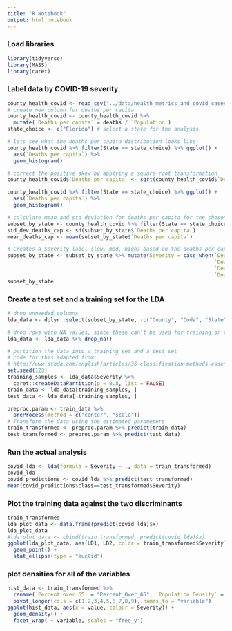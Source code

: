 ```yaml
---
title: "R Notebook"
output: html_notebook
---
```


### Load libraries
```r
library(tidyverse)
library(MASS)
library(caret)
```
### Label data by COVID-19 severity 
```r
county_health_covid <- read_csv("../data/health_metrics_and_covid_cases_by_county.csv")
# create new column for deaths per capita
county_health_covid <- county_health_covid %>% 
  mutate(`Deaths per capita` = deaths / `Population`)
state_choice <- c("Florida") # select a state for the analysis

# lets see what the deaths per capita distribution looks like:
county_health_covid %>% filter(State == state_choice) %>% ggplot() +
  aes(`Deaths per capita`) %>%
  geom_histogram()

# correct the positive skew by applying a square-root transformation
county_health_covid$`Deaths per capita` <- sqrt(county_health_covid$`Deaths per capita`)

county_health_covid %>% filter(State == state_choice) %>% ggplot() +
  aes(`Deaths per capita`) %>%
  geom_histogram()

# calculate mean and std deviation for deaths per capita for the chosen state
subset_by_state <- county_health_covid %>% filter(State == state_choice)
std_dev_deaths_cap <- sd(subset_by_state$`Deaths per capita`)
mean_deaths_cap <- mean(subset_by_state$`Deaths per capita`)

# Creates a Severity label (low, med, high) based on the deaths per capita in each county
subset_by_state <- subset_by_state %>% mutate(Severity = case_when(`Deaths per capita` <= (mean_deaths_cap - std_dev_deaths_cap) ~ "low",
                                                                   `Deaths per capita` > (mean_deaths_cap - std_dev_deaths_cap) &
                                                                   `Deaths per capita` <= (mean_deaths_cap + std_dev_deaths_cap) ~ "med",
                                                                   `Deaths per capita` > (mean_deaths_cap + std_dev_deaths_cap) ~ "high"))
subset_by_state
```

### Create a test set and a training set for the LDA
```r
# drop unneeded columns
lda_data <- dplyr::select(subset_by_state, -c("County", "Code", "State", "Abbrev", "Population", "state", "fips", "cases", "deaths", `Deaths per capita`))

# drop rows with NA values, since these can't be used for training or testing
lda_data <- lda_data %>% drop_na()

# partition the data into a training set and a test set
# code for this adapted from:
# http://www.sthda.com/english/articles/36-classification-methods-essentials/146-discriminant-analysis-essentials-in-r/
set.seed(123)
training_samples <- lda_data$Severity %>%
  caret::createDataPartition(p = 0.8, list = FALSE)
train_data <- lda_data[training_samples, ]
test_data <- lda_data[-training_samples, ]

preproc.param <- train_data %>% 
  preProcess(method = c("center", "scale"))
# Transform the data using the estimated parameters
train_transformed <- preproc.param %>% predict(train_data)
test_transformed <- preproc.param %>% predict(test_data)
```

### Run the actual analysis
```r
covid_lda <- lda(formula = Severity ~ ., data = train_transformed)
covid_lda
covid_predictions <- covid_lda %>% predict(test_transformed)
mean(covid_predictions$class==test_transformed$Severity)
```

### Plot the training data against the two discriminants
```r
train_transformed
lda_plot_data <- data.frame(predict(covid_lda)$x)
lda_plot_data
#lda_plot_data <- cbind(train_transformed, predict(covid_lda)$x)
ggplot(lda_plot_data, aes(LD1, LD2, color = train_transformed$Severity)) +
  geom_point() +
  stat_ellipse(type = "euclid")
```

### plot densities for all of the variables
```r
hist_data <- train_transformed %>% 
  rename(`Percent over 65` = "Percent_Over_65", `Population Density` = "pop_density") %>%
  pivot_longer(cols = c(1,2,3,4,5,6,7,8,9), names_to = "variable")
ggplot(hist_data, aes(x = value, colour = Severity)) + 
  geom_density() + 
  facet_wrap( ~ variable, scales = "free_y")
```
